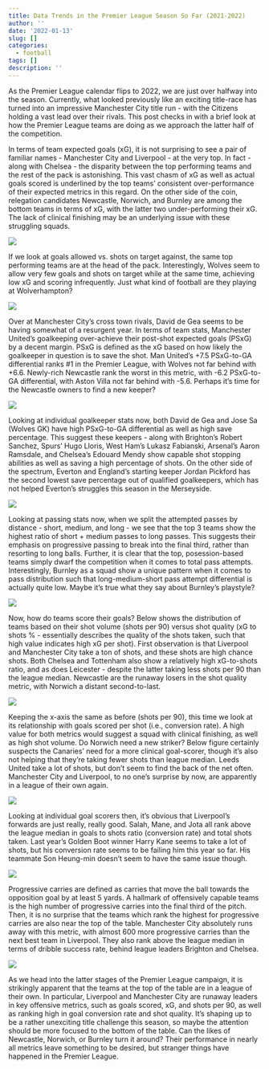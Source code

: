 ```yaml
---
title: Data Trends in the Premier League Season So Far (2021-2022)
author: ''
date: '2022-01-13'
slug: []
categories:
  - football
tags: []
description: ''
---
```


As the Premier League calendar flips to 2022, we are just over halfway into the season. Currently, what looked previously like an exciting title-race has turned into an impressive Manchester City title run - with the Citizens holding a vast lead over their rivals. This post checks in with a brief look at how the Premier League teams are doing as we approach the latter half of the competition.


In terms of team expected goals (xG), it is not surprising to see a pair of familiar names - Manchester City and Liverpool - at the very top. In fact - along with Chelsea - the disparity between the top performing teams and the rest of the pack is astonishing. This vast chasm of xG as well as actual goals scored is underlined by the top teams' consistent over-performance of their expected metrics in this regard. On the other side of the coin, relegation candidates Newcastle, Norwich, and Burnley are among the bottom teams in terms of xG, with the latter two under-performing their xG. The lack of clinical finishing may be an underlying issue with these struggling squads.


![](/post/2022-01-13-data-trends-in-the-premier-league-season-so-far-2021-2022-en_files/fig1.png)


If we look at goals allowed vs. shots on target against, the same top performing teams are at the head of the pack. Interestingly, Wolves seem to allow very few goals and shots on target while at the same time, achieving low xG and scoring infrequently. Just what kind of football are they playing at Wolverhampton?


![](/post/2022-01-13-data-trends-in-the-premier-league-season-so-far-2021-2022-en_files/fig2.png)


Over at Manchester City's cross town rivals, David de Gea seems to be having somewhat of a resurgent year. In terms of team stats, Manchester United's goalkeeping over-achieve their post-shot expected goals (PSxG) by a decent margin. PSxG is defined as the xG based on how likely the goalkeeper in question is to save the shot. Man United's +7.5 PSxG-to-GA differential ranks #1 in the Premier League, with Wolves not far behind with +6.6. Newly-rich Newcastle rank the worst in this metric, with -6.2 PSxG-to-GA differential, with Aston Villa not far behind with -5.6. Perhaps it's time for the Newcastle owners to find a new keeper? 


![](/post/2022-01-13-data-trends-in-the-premier-league-season-so-far-2021-2022-en_files/fig3.png)


Looking at individual goalkeeper stats now, both David de Gea and Jose Sa (Wolves GK) have high PSxG-to-GA differential as well as high save percentage. This suggest these keepers - along with Brighton's Robert Sanchez, Spurs' Hugo Lloris, West Ham's Lukasz Fabianski, Arsenal's Aaron Ramsdale, and Chelsea's Edouard Mendy show capable shot stopping abilities as well as saving a high percentage of shots. On the other side of the spectrum, Everton and England's starting keeper Jordan Pickford has the second lowest save percentage out of qualified goalkeepers, which has not helped Everton's struggles this season in the Merseyside.


![](/post/2022-01-13-data-trends-in-the-premier-league-season-so-far-2021-2022-en_files/fig7.png)


Looking at passing stats now, when we split the attempted passes by distance - short, medium, and long - we see that the top 3 teams show the highest ratio of short + medium passes to long passes. This suggests their emphasis on progressive passing to break into the final third, rather than resorting to long balls. Further, it is clear that the top, posession-based teams simply dwarf the competition when it comes to total pass attempts. Interestingly, Burnley as a squad show a unique pattern when it comes to pass distribution such that long-medium-short pass attempt differential is actually quite low. Maybe it's true what they say about Burnley's playstyle? 


![](/post/2022-01-13-data-trends-in-the-premier-league-season-so-far-2021-2022-en_files/fig6.png)


Now, how do teams score their goals? Below shows the distribution of teams based on their shot volume (shots per 90) versus shot quality (xG to shots % - essentially describes the quality of the shots taken, such that high value indicates high xG per shot). First observation is that Liverpool and Manchester City take a ton of shots, and these shots are high chance shots. Both Chelsea and Tottenham also show a relatively high xG-to-shots ratio, and as does Leicester - despite the latter taking less shots per 90 than the league median. Newcastle are the runaway losers in the shot quality metric, with Norwich a distant second-to-last.


![](/post/2022-01-13-data-trends-in-the-premier-league-season-so-far-2021-2022-en_files/fig8.png)


Keeping the x-axis the same as before (shots per 90), this time we look at its relationship with goals scored per shot (i.e., conversion rate). A high value for both metrics would suggest a squad with clinical finishing, as well as high shot volume. Do Norwich need a new striker? Below figure certainly suspects the Canaries' need for a more clinical goal-scorer, though it's also not helping that they're taking fewer shots than league median. Leeds United take a lot of shots, but don't seem to find the back of the net often. Manchester City and Liverpool, to no one's surprise by now, are apparently in a league of their own again.


![](/post/2022-01-13-data-trends-in-the-premier-league-season-so-far-2021-2022-en_files/fig9.png)


Looking at individual goal scorers then, it's obvious that Liverpool's forwards are just really, really good. Salah, Mane, and Jota all rank above the league median in goals to shots ratio (conversion rate) and total shots taken. Last year's Golden Boot winner Harry Kane seems to take a lot of shots, but his conversion rate seems to be failing him this year so far. His teammate Son Heung-min doesn't seem to have the same issue though. 


![](/post/2022-01-13-data-trends-in-the-premier-league-season-so-far-2021-2022-en_files/fig10.png)


Progressive carries are defined as carries that move the ball towards the opposition goal by at least 5 yards. A hallmark of offensively capable teams is the high number of progressive carries into the final third of the pitch. Then, it is no surprise that the teams which rank the highest for progressive carries are also near the top of the table. Manchester City absolutely runs away with this metric, with almost 600 more progressive carries than the next best team in Liverpool. They also rank above the league median in terms of dribble success rate, behind league leaders Brighton and Chelsea. 


![](/post/2022-01-13-data-trends-in-the-premier-league-season-so-far-2021-2022-en_files/Fig11.png)


As we head into the latter stages of the Premier League campaign, it is strikingly apparent that the teams at the top of the table are in a league of their own. In particular, Liverpool and Manchester City are runaway leaders in key offensive metrics, such as goals scored, xG, and shots per 90, as well as ranking high in goal conversion rate and shot quality. It's shaping up to be a rather unexciting title challenge this season, so maybe the attention should be more focused to the bottom of the table. Can the likes of Newcastle, Norwich, or Burnley turn it around? Their performance in nearly all metrics leave something to be desired, but stranger things have happened in the Premier League. 

